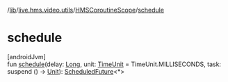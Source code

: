 /[lib](/api-reference/android/v2/home/content)/[live.hms.video.utils](../index)/[HMSCoroutineScope](index)/[schedule](schedule)

# schedule

[androidJvm]\
fun [schedule](schedule)(delay: [Long](https://kotlinlang.org/api/latest/jvm/stdlib/kotlin/-long/index.html), unit: [TimeUnit](https://developer.android.com/reference/kotlin/java/util/concurrent/TimeUnit.html) = TimeUnit.MILLISECONDS, task: suspend () -> [Unit](https://kotlinlang.org/api/latest/jvm/stdlib/kotlin/-unit/index.html)): [ScheduledFuture](https://developer.android.com/reference/kotlin/java/util/concurrent/ScheduledFuture.html)<\*>

